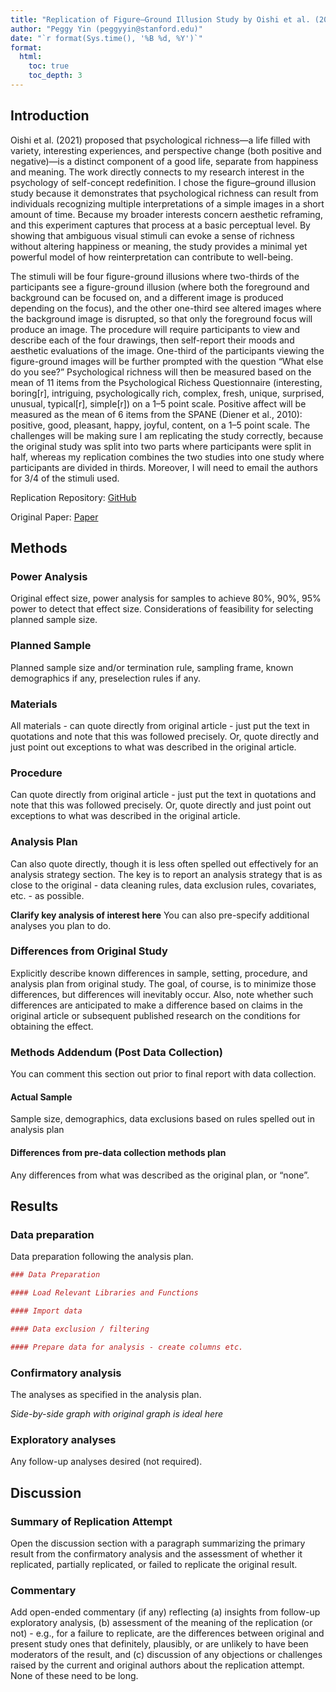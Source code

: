 ```yaml
---
title: "Replication of Figure–Ground Illusion Study by Oishi et al. (2021, Psychological Science)"
author: "Peggy Yin (peggyyin@stanford.edu)"
date: "`r format(Sys.time(), '%B %d, %Y')`"
format:
  html:
    toc: true
    toc_depth: 3
---
```


<!-- Replication reports should all use this template to standardize reporting across projects.  These reports will be public supplementary materials that accompany the summary report(s) of the aggregate results. -->

## Introduction
Oishi et al. (2021) proposed that psychological richness—a life filled with variety, interesting experiences, and perspective change (both positive and negative)—is a distinct component of a good life, separate from happiness and meaning. The work directly connects to my research interest in the psychology of self-concept redefinition. I chose the figure–ground illusion study because it demonstrates that psychological richness can result from individuals recognizing multiple interpretations of a simple images in a short amount of time. Because my broader interests concern aesthetic reframing, and this experiment captures that process at a basic perceptual level. By showing that ambiguous visual stimuli can evoke a sense of richness without altering happiness or meaning, the study provides a minimal yet powerful model of how reinterpretation can contribute to well-being. 

The stimuli will be four figure-ground illusions where two-thirds of the participants see a figure-ground illusion (where both the foreground and background can be focused on, and a different image is produced depending on the focus), and the other one-third see altered images where the background image is disrupted, so that only the foreground focus will produce an image. The procedure will require participants to view and describe each of the four drawings, then self-report their moods and aesthetic evaluations of the image. One-third of the participants viewing the figure-ground images will be further prompted with the question “What else do you see?" Psychological richness will then be measured based on the mean of 11 items from the Psychological Richess Questionnaire (interesting, boring[r], intriguing, psychologically rich, complex, fresh, unique, surprised, unusual, typical[r], simple[r]) on a 1–5 point scale. Positive affect will be measured as the mean of 6 items from the SPANE (Diener et al., 2010): positive, good, pleasant, happy, joyful, content, on a 1–5 point scale. The challenges will be making sure I am replicating the study correctly, because the original study was split into two parts where participants were split in half, whereas my replication combines the two studies into one study where participants are divided in thirds. Moreover, I will need to email the authors for 3/4 of the stimuli used.

Replication Repository: [GitHub](https://github.com/peggyyyin/oishi2021)

Original Paper: [Paper](https://github.com/peggyyyin/oishi2021/tree/main/original_paper)

## Methods

### Power Analysis

Original effect size, power analysis for samples to achieve 80%, 90%, 95% power to detect that effect size.  Considerations of feasibility for selecting planned sample size.

### Planned Sample

Planned sample size and/or termination rule, sampling frame, known demographics if any, preselection rules if any.

### Materials

All materials - can quote directly from original article - just put the text in quotations and note that this was followed precisely.  Or, quote directly and just point out exceptions to what was described in the original article.

### Procedure	

Can quote directly from original article - just put the text in quotations and note that this was followed precisely.  Or, quote directly and just point out exceptions to what was described in the original article.

### Analysis Plan

Can also quote directly, though it is less often spelled out effectively for an analysis strategy section.  The key is to report an analysis strategy that is as close to the original - data cleaning rules, data exclusion rules, covariates, etc. - as possible.  

**Clarify key analysis of interest here**  You can also pre-specify additional analyses you plan to do.

### Differences from Original Study

Explicitly describe known differences in sample, setting, procedure, and analysis plan from original study.  The goal, of course, is to minimize those differences, but differences will inevitably occur.  Also, note whether such differences are anticipated to make a difference based on claims in the original article or subsequent published research on the conditions for obtaining the effect.

### Methods Addendum (Post Data Collection)

You can comment this section out prior to final report with data collection.

#### Actual Sample
  Sample size, demographics, data exclusions based on rules spelled out in analysis plan

#### Differences from pre-data collection methods plan
  Any differences from what was described as the original plan, or “none”.


## Results


### Data preparation

Data preparation following the analysis plan.
	
```r
### Data Preparation

#### Load Relevant Libraries and Functions

#### Import data

#### Data exclusion / filtering

#### Prepare data for analysis - create columns etc.
```

### Confirmatory analysis

The analyses as specified in the analysis plan.  

*Side-by-side graph with original graph is ideal here*

### Exploratory analyses

Any follow-up analyses desired (not required).  

## Discussion

### Summary of Replication Attempt

Open the discussion section with a paragraph summarizing the primary result from the confirmatory analysis and the assessment of whether it replicated, partially replicated, or failed to replicate the original result.  

### Commentary

Add open-ended commentary (if any) reflecting (a) insights from follow-up exploratory analysis, (b) assessment of the meaning of the replication (or not) - e.g., for a failure to replicate, are the differences between original and present study ones that definitely, plausibly, or are unlikely to have been moderators of the result, and (c) discussion of any objections or challenges raised by the current and original authors about the replication attempt.  None of these need to be long.

